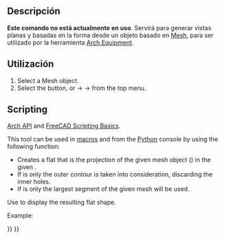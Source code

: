<languages/>

<div class="mw-translate-fuzzy">
{{docnav/es|[[Arch_ToggleIfcBrepFlag|Toggle IFC Brep flag]]|[[Arch_IfcSpreadsheet|Create IFC spreadsheet...]]|[[Arch_Workbench|Arch]]|IconL=Arch_ToggleIfcBrepFlag.svg |IconC=Workbench_Arch.svg |IconR=Arch_Schedule.svg}}
</div>

{{VeryImportantMessage|THIS COMMAND IS OBSOLETE<br>
It is not available in {{VersionPlus|1.0}}.}}

<div class="mw-translate-fuzzy">
{{GuiCommand/es
|Name=Arch 3Views
|Name/es=Arch 3Views
|MenuLocation=Arch → Utilities → 3 Views from mesh
|Workbenches=[[Arch_Workbench/es|Arch]]
|Shortcut=
|SeeAlso=
}}
</div>

<span id="Description"></span>
==Descripción==

<div class="mw-translate-fuzzy">
'''Este comando no está actualmente en uso'''. Servirá para generar vistas planas y basadas en la forma desde un objeto basado en [[Mesh Workbench | Mesh]], para ser utilizado por la herramienta [[Arch Equipment]].
</div>

<span id="Usage"></span>
==Utilización== 

# Select a Mesh object.
# Select the {{KEY|[[Image:Arch 3Views.svg|16px]]}} button, or {{KEY|Arch}} → {{KEY|Utilities}} → {{KEY|[[Image:Arch 3Views.svg|16px]] [[Arch_3Views|3Views]]}} from the top menu.

== Scripting ==

{{Emphasis|See also:}} [[Arch_API|Arch API]] and [[FreeCAD_Scripting_Basics|FreeCAD Scripting Basics]].

This tool can be used in [[Macros|macros]] and from the [[Python|Python]] console by using the following function:
{{Code|code=
shape = createMeshView(obj, direction=FreeCAD.Vector(0, 0, -1), outeronly=False, largestonly=False)
}}
* Creates a flat {{incode|shape}} that is the projection of the given mesh object ({{incode|obj}}) in the given {{incode|direction}}.
* If {{incode|outeronly}} is {{incode|True}} only the outer contour is taken into consideration, discarding the inner holes.
* If {{incode|largestonly}} is {{incode|True}} only the largest segment of the given mesh will be used.

Use {{incode|Part.show()}} to display the resulting flat shape.

Example:
{{Code|code=
import FreeCAD, Draft, Arch, Mesh, MeshPart

Line = Draft.makeWire([FreeCAD.Vector(0, 0, 0), FreeCAD.Vector(2000, 2000, 0)])
Wall = Arch.makeWall(Line, width=150, height=3000)
FreeCAD.ActiveDocument.recompute()

Shape = Wall.Shape.copy(False)
Shape.Placement = Wall.getGlobalPlacement()

mesh_obj = FreeCAD.ActiveDocument.addObject("Mesh::Feature", "Mesh")
mesh_obj.Mesh = MeshPart.meshFromShape(Shape=Shape, MaxLength=520)
mesh_obj.ViewObject.DisplayMode = "Flat Lines"
FreeCAD.ActiveDocument.recompute()

XAxis = FreeCAD.Vector(1, 0, 0)
YAxis = FreeCAD.Vector(0, 1, 0)
ZAxis = FreeCAD.Vector(0, 0, -1)

s1 = Arch.createMeshView(mesh_obj, ZAxis)
s2 = Arch.createMeshView(mesh_obj, XAxis)
s3 = Arch.createMeshView(mesh_obj, YAxis)

Part.show(s1)
Part.show(s2)
Part.show(s3)

Wall.ViewObject.Visibility = False
mesh_obj.ViewObject.Visibility = False
}}


{{Docnav
|
|
|[[Arch_Workbench|Arch]]
|IconL=
|IconR=
|IconC=Workbench_Arch.svg
}}

{{BIM_Tools_navi{{#translation:}}}}
{{Userdocnavi{{#translation:}}}}